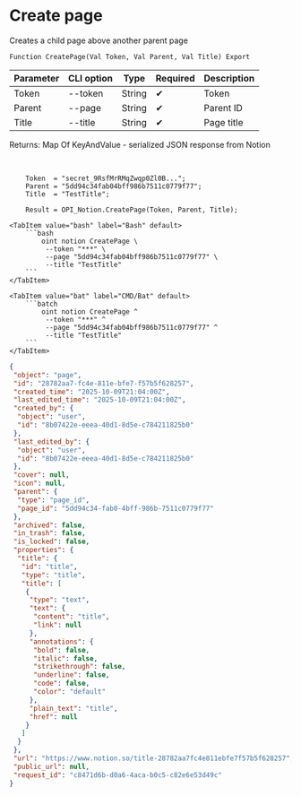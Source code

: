 ﻿---
sidebar_position: 1
description: Create page and other functions to work with Notion in the Open Integration Package, a free open-source integration library for 1C:Enterprise 8, OneScript and CLI
keywords: [1C, 1С, 1С:Enterprise, 1С:Enterprise 8.3, API, Integration, Services, Exchange, OneScript, CLI, Notion]
---


# Create page
 Creates a child page above another parent page



`Function CreatePage(Val Token, Val Parent, Val Title) Export`

  | Parameter | CLI option | Type | Required | Description |
  |-|-|-|-|-|
  | Token | --token | String | &#x2714; | Token |
  | Parent | --page | String | &#x2714; | Parent ID |
  | Title | --title | String | &#x2714; | Page title |

  
  Returns:  Map Of KeyAndValue - serialized JSON response from Notion

<br/>



```bsl title="1C:Enterprise/OneScript code example"
    Token  = "secret_9RsfMrRMqZwqp0Zl0B...";
    Parent = "5dd94c34fab04bff986b7511c0779f77";
    Title  = "TestTitle";

    Result = OPI_Notion.CreatePage(Token, Parent, Title);
```
 

 <Tabs>
  
    <TabItem value="bash" label="Bash" default>
        ```bash
            oint notion CreatePage \
             --token "***" \
             --page "5dd94c34fab04bff986b7511c0779f77" \
             --title "TestTitle"
        ```
    </TabItem>
  
    <TabItem value="bat" label="CMD/Bat" default>
        ```batch
            oint notion CreatePage ^
             --token "***" ^
             --page "5dd94c34fab04bff986b7511c0779f77" ^
             --title "TestTitle"
        ```
    </TabItem>
</Tabs>


```json title="Result"
{
 "object": "page",
 "id": "28782aa7-fc4e-811e-bfe7-f57b5f628257",
 "created_time": "2025-10-09T21:04:00Z",
 "last_edited_time": "2025-10-09T21:04:00Z",
 "created_by": {
  "object": "user",
  "id": "8b07422e-eeea-40d1-8d5e-c784211825b0"
 },
 "last_edited_by": {
  "object": "user",
  "id": "8b07422e-eeea-40d1-8d5e-c784211825b0"
 },
 "cover": null,
 "icon": null,
 "parent": {
  "type": "page_id",
  "page_id": "5dd94c34-fab0-4bff-986b-7511c0779f77"
 },
 "archived": false,
 "in_trash": false,
 "is_locked": false,
 "properties": {
  "title": {
   "id": "title",
   "type": "title",
   "title": [
    {
     "type": "text",
     "text": {
      "content": "title",
      "link": null
     },
     "annotations": {
      "bold": false,
      "italic": false,
      "strikethrough": false,
      "underline": false,
      "code": false,
      "color": "default"
     },
     "plain_text": "title",
     "href": null
    }
   ]
  }
 },
 "url": "https://www.notion.so/title-28782aa7fc4e811ebfe7f57b5f628257",
 "public_url": null,
 "request_id": "c8471d6b-d0a6-4aca-b0c5-c82e6e53d49c"
}
```

